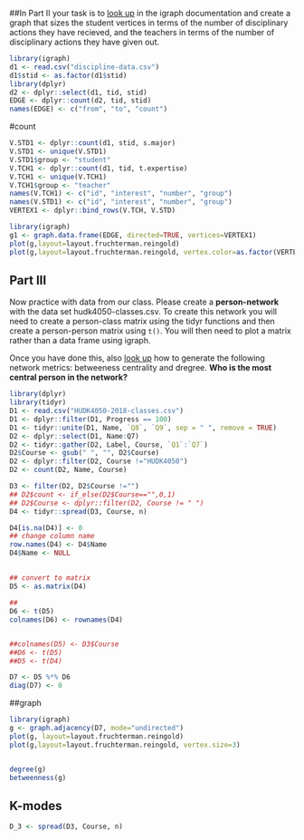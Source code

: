 



##In Part II your task is to [look up](http://igraph.org/r/) in the igraph documentation and create a graph that sizes the student vertices in terms of the number of disciplinary actions they have recieved, and the teachers in terms of the number of disciplinary actions they have given out.
```r
library(igraph)
d1 <- read.csv("discipline-data.csv")
d1$stid <- as.factor(d1$stid)
library(dplyr)
d2 <- dplyr::select(d1, tid, stid)
EDGE <- dplyr::count(d2, tid, stid)
names(EDGE) <- c("from", "to", "count")
```

#count
```r
V.STD1 <- dplyr::count(d1, stid, s.major)
V.STD1 <- unique(V.STD1)
V.STD1$group <- "student"
V.TCH1 <- dplyr::count(d1, tid, t.expertise)
V.TCH1 <- unique(V.TCH1)
V.TCH1$group <- "teacher"
names(V.TCH1) <- c("id", "interest", "number", "group")
names(V.STD1) <- c("id", "interest", "number", "group")
VERTEX1 <- dplyr::bind_rows(V.TCH, V.STD)
```
```r
library(igraph)
g1 <- graph.data.frame(EDGE, directed=TRUE, vertices=VERTEX1)
plot(g,layout=layout.fruchterman.reingold)
plot(g,layout=layout.fruchterman.reingold, vertex.color=as.factor(VERTEX1$group),edge.width=EDGE$count)
```

## Part III

Now practice with data from our class. Please create a **person-network** with the data set hudk4050-classes.csv. To create this network you will need to create a person-class matrix using the tidyr functions and then create a person-person matrix using `t()`. You will then need to plot a matrix rather than a data frame using igraph.

Once you have done this, also [look up](http://igraph.org/r/) how to generate the following network metrics: betweeness centrality and dregree. **Who is the most central person in the network?**
```r
library(dplyr)
library(tidyr)
D1 <- read.csv("HUDK4050-2018-classes.csv")
D1 <- dplyr::filter(D1, Progress == 100)
D1 <- tidyr::unite(D1, Name, `Q8`, `Q9`, sep = " ", remove = TRUE)
D2 <- dplyr::select(D1, Name:Q7)
D2 <- tidyr::gather(D2, Label, Course, `Q1`:`Q7`)
D2$Course <- gsub(" ", "", D2$Course)
D2 <- dplyr::filter(D2, Course !="HUDK4050")
D2 <- count(D2, Name, Course)

D3 <- filter(D2, D2$Course !="")
## D2$count <- if_else(D2$Course=="",0,1)
## D2$Course <- dplyr::filter(D2, Course != " ")
D4 <- tidyr::spread(D3, Course, n)

D4[is.na(D4)] <- 0
## change column name
row.names(D4) <- D4$Name
D4$Name <- NULL

```


##
```r
## convert to matrix
D5 <- as.matrix(D4)

##
D6 <- t(D5)
colnames(D6) <- rownames(D4)


##colnames(D5) <- D3$Course
##D6 <- t(D5)
##D5 <- t(D4)

D7 <- D5 %*% D6
diag(D7) <- 0


```


##graph
```r
library(igraph)
g <- graph.adjacency(D7, mode="undirected")
plot(g, layout=layout.fruchterman.reingold)
plot(g,layout=layout.fruchterman.reingold, vertex.size=3)


degree(g)
betweenness(g)
```
## K-modes
```r
D_3 <- spread(D3, Course, n)

```




